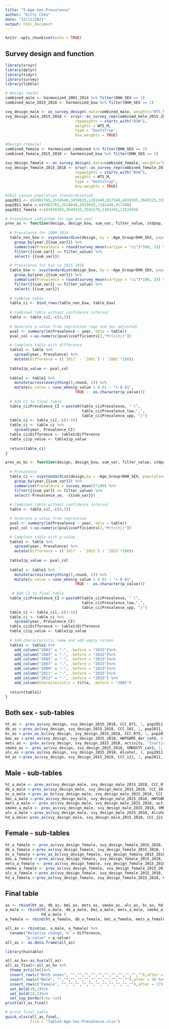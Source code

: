 ---
title: "5-Age-Sex-Prevalence"
author: "Kitty Chen"
date: "22/11/2021"
output: html_document
---

```{r setup, include=FALSE}
knitr::opts_chunk$set(echo = TRUE)
```

## Survey design and function
```{r Design and functions}
library(srvyr)
library(dplyr)
library(tidyr)
library(survey)
library(tibble)

# Design (male)
combined_male <- harmonized_2001_2014 %>% filter(DHH_SEX == 1)
combined_male_2015_2018 <- harmonized_bsw %>% filter(DHH_SEX == 1)

svy_design_male <- as_survey_design(.data=combined_male, weights="WTS_M")
svy_design_male_2015_2018 <- srvyr::as_survey_rep(combined_male_2015_2018,
                               repweights = starts_with("BSW"),
                               weights = WTS_M,
                               type = "bootstrap",
                               bsw.weights = TRUE)

#Design (female)
combined_female <- harmonized_combined %>% filter(DHH_SEX == 2)
combined_female_2015_2018 <- harmonized_bsw %>% filter(DHH_SEX == 2)

svy_design_female <- as_survey_design(.data=combined_female, weights="WTS_M")
svy_design_female_2015_2018 <- srvyr::as_survey_rep(combined_female_2015_2018,
                               repweights = starts_with("BSW"),
                               weights = WTS_M,
                               type = "bootstrap",
                               bsw.weights = TRUE)

#2011 census population standardization
pop2011 <- c(4962765,3524640,3459035,1281440,917340,4910365,3649325,3593270,1393345,1352950)
pop2011_male <-c(4962765,3524640,3459035,1281440,917340)
pop2011_female <-c(4910365,3649325,3593270,1393345,1352950)

# Prevalence (adjusted for age and sex)
prev_as <- function(design, design_bsw, sum_var, filter_value, stdpop, title){
  
  # Prevalence for 2000-2014
  table_non_bsw <- svystandardize(design, by = ~Age_Group+DHH_SEX, population = stdpop)%>%
    group_by(year,{{sum_var}}) %>%
    summarise(Prevalence = round(survey_mean(vartype = "ci")*100, 2)) %>%
    filter({{sum_var}} == filter_value) %>%
    select(-{{sum_var}})

  # Prevalence for bsw in 2015-2018
  table_bsw <- svystandardize(design_bsw, by = ~Age_Group+DHH_SEX, population = stdpop)%>%
    group_by(year,{{sum_var}}) %>%
    summarise(Prevalence = round(survey_mean(vartype = "ci")*100, 2)) %>%
    filter({{sum_var}} == filter_value) %>%
    select(-{{sum_var}})
  
  # Combine table
  table_ci <- bind_rows(table_non_bsw, table_bsw)
  
  # Combined table without confidence interval
  table <- table_ci[,-c(4,5)]
  
  # Generate p-value from regression (age and sex adjusted)
  pval <- summary(lm(Prevalence ~ year, data = table))
  pval_col <-as.numeric(pval$coefficients[2,"Pr(>|t|)"])

  # Complete table with difference
  table1 <- table %>%
    spread(year, Prevalence) %>%
    mutate(Difference = ((`2017` - `2001`) / `2001`*100))
  
  table1$p_value <- pval_col
  
  table1 <- table1 %>% 
    mutate(across(everything(),round, 2)) %>%
    mutate(p_value = case_when(p_value < 0.01 ~ "< 0.01",
                               TRUE ~  as.character(p_value)))
  
  # Add CI to final table
  table_ci$Prevalence_CI <-paste0(table_ci$Prevalence, " (", 
                                  table_ci$Prevalence_low,",", 
                                  table_ci$Prevalence_upp, ")")
  table_ci <- table_ci[,-c(3:5)]
  table_ci <- table_ci %>%
    spread(year, Prevalence_CI)
  table_ci$Difference <- table1$Difference
  table_ci$p_value <- table1$p_value
  
  return(table_ci)
}

prev_as_bc <- function(design, design_bsw, sum_var, filter_value, stdpop, title){
  
  # Prevalence 
  table_ci <- svystandardize(design,by = ~Age_Group+DHH_SEX, population = stdpop)%>%
    group_by(year,{{sum_var}}) %>%
    summarise(Prevalence = survey_mean()*100) %>%
    filter({{sum_var}} == filter_value) %>%
    select(-Prevalence_se, -{{sum_var}})
  
  # Combined table without confidence interval
  table <- table_ci[,-c(4,5)]

  # Generate p-value from regression
  pval <- summary(lm(Prevalence ~ year, data = table))
  pval_col <-as.numeric(pval$coefficients[2,"Pr(>|t|)"])

  # Complete table with p-value
  table1 <- table %>%
    spread(year, Prevalence) %>%
    mutate(Difference = ((`2017` - `2015`) / `2015`*100))
  
  table1$p_value <- pval_col
  
  table1 <- table1 %>% 
    mutate(across(everything(),round, 2)) %>%
    mutate(p_value = case_when(p_value < 0.01 ~ "< 0.01",
                               TRUE ~  as.character(p_value)))
  
   # Add CI to final table
  table_ci$Prevalence_CI <-paste0(table_ci$Prevalence, " (", 
                                  table_ci$Prevalence_low,",", 
                                  table_ci$Prevalence_upp, ")")
  table_ci <- table_ci[,-c(3:5)]
  table_ci <- table_ci %>%
    spread(year, Prevalence_CI)
  table_ci$Difference <- table1$Difference
  table_ci$p_value <- table1$p_value 
  
  # Add characteristic name and add empty column
  table1 <- table1 %>%
    add_column("2001" = "-", .before = "2015")%>%
    add_column("2003" = "-", .before = "2015")%>%
    add_column("2005" = "-", .before = "2015")%>%
    add_column("2007" = "-", .before = "2015")%>%
    add_column("2009" = "-", .before = "2015")%>%
    add_column("2011" = "-", .before = "2015")%>%
    add_column("2013" = "-", .before = "2015") %>%
    add_column(Characteristic = title, .before = "2001")
  
  return(table1)
}
```

## Both sex - sub-tables
```{r All}
ht_as <- prev_as(svy_design, svy_design_2015_2018, CCC_071, 1, pop2011, "Hypertension")
db_as <-prev_as(svy_design, svy_design_2015_2018, CCC_101, 1, pop2011, "Diabetes")
bc_as <-prev_as_bc(svy_design, svy_design_2015_2018, CCC_075, 1, pop2011, "High blood cholesterol")
bmi_as <-prev_as(svy_design, svy_design_2015_2018, HWTGBMI_der_cat4, 4, pop2011, "Obesity")
mets_as <- prev_as(svy_design, svy_design_2015_2018, activity, "Inactive", pop2011, "Physical inactivity")
smoke_as <- prev_as(svy_design, svy_design_2015_2018, SMKDSTY_cat3, 1, pop2011, "Current smoker")
alc_as <-prev_as(svy_design, svy_design_2015_2018, Alcohol, 4, pop2011, "Heavy drinker")
hd_as <-prev_as(svy_design, svy_design_2015_2018, CCC_121, 1, pop2011, "Heart disease")
```

## Male - sub-tables
```{r Male, warning=FALSE}
ht_a_male <- prev_as(svy_design_male, svy_design_male_2015_2018, CCC_071, 1, pop2011_male, "Hypertension")
db_a_male <-prev_as(svy_design_male, svy_design_male_2015_2018, CCC_101, 1, pop2011_male, "Diabetes")
bc_a_male <-prev_as_bc(svy_design_male, svy_design_male_2015_2018, CCC_075, 1, pop2011_male, "High blood cholesterol")
bmi_a_male <-prev_as(svy_design_male, svy_design_male_2015_2018, HWTGBMI_der_cat4, 4, pop2011_male, "Obesity")
mets_a_male <- prev_as(svy_design_male, svy_design_male_2015_2018, activity, "Inactive", pop2011_male, "Physical inactivity")
smoke_a_male <- prev_as(svy_design_male, svy_design_male_2015_2018, SMKDSTY_cat3, 1, pop2011_male, "Current smoker")
alc_a_male <-prev_as(svy_design_male, svy_design_male_2015_2018, Alcohol, 4, pop2011_male, "Heavy drinker")
hd_a_male<-prev_as(svy_design_male, svy_design_male_2015_2018, CCC_121, 1, pop2011_male, "Male")
```

## Female - sub-tables
```{r Female, warning=FALSE}
ht_a_female <- prev_as(svy_design_female, svy_design_female_2015_2018, CCC_071, 1, pop2011_female, "Hypertension")
db_a_female <-prev_as(svy_design_female, svy_design_female_2015_2018, CCC_101, 1, pop2011_female, "Diabetes")
bc_a_female <-prev_as_bc(svy_design_female, svy_design_female_2015_2018, CCC_075, 1, pop2011_female, "High blood cholesterol")
bmi_a_female <-prev_as(svy_design_female, svy_design_female_2015_2018, HWTGBMI_der_cat4, 4, pop2011_female, "Obesity")
mets_a_female <- prev_as(svy_design_female, svy_design_female_2015_2018, activity, "Inactive", pop2011_female, "Physical inactivity")
smoke_a_female <- prev_as(svy_design_female, svy_design_female_2015_2018, SMKDSTY_cat3, 1, pop2011_female, "Current smoker")
alc_a_female <-prev_as(svy_design_female, svy_design_female_2015_2018, Alcohol, 4, pop2011_female, "Heavy drinker")
hd_a_female <-prev_as(svy_design_female, svy_design_female_2015_2018, CCC_121, 1, pop2011_female, "Female")
```

## Final table
```{r Combined - huxtable}
as <- rbind(ht_as, db_as, bmi_as, mets_as, smoke_as, alc_as, bc_as, hd_as)
a_male <- rbind(ht_a_male, db_a_male, bmi_a_male, mets_a_male, smoke_a_male, alc_a_male, bc_a_male,
                hd_a_male )
a_female <- rbind(ht_a_female, db_a_female, bmi_a_female, mets_a_female, smoke_a_female, alc_a_female, bc_a_female, hd_a_female)

all_as <- rbind(as, a_male, a_female) %>%
  rename("Relative change, %" = Difference,
         "p-value" = p_value)
all_as <- as.data.frame(all_as)

library(huxtable)

all_as_hx<-as_hux(all_as)
all_as_final<-all_as_hx %>%
  theme_article()%>%
  insert_row(c("Both sexes", "","","","","","","","","","",""),after = 1) %>%
  insert_row(c("Male", "","","","","","","","","","",""),after = 9) %>%
  insert_row(c("Female", "","","","","","","","","","",""),after = 17) %>%
  set_bold(10,1)%>%
  set_bold(18,1)%>%
  set_top_border(row =10) 
print(all_as_final)

# print final table
quick_xlsx(all_as_final,
           file = "Table3-Age-Sex-Prevalence.xlsx")
```

